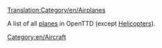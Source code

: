 [[Translation:Category/en/Airplanes]]


A list of all [[en/Manual/Aircraft|planes]] in OpenTTD (except [[:Category:en/Helicopters|Helicopters]]).

[[Category:en/Aircraft]]